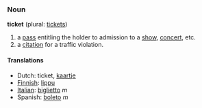 ===Noun===
'''ticket''' (plural: [[tickets]])

#a [[pass]] entitling the holder to admission to a [[show]], [[concert]], etc.
#a [[citation]] for a traffic violation.  <!-- US only? -->

====Translations====
*Dutch: ticket, [[kaartje]]
*[[Finnish]]: [[lippu]]
*[[Italian]]: [[biglietto]] ''m''
*Spanish: [[boleto]] ''m''